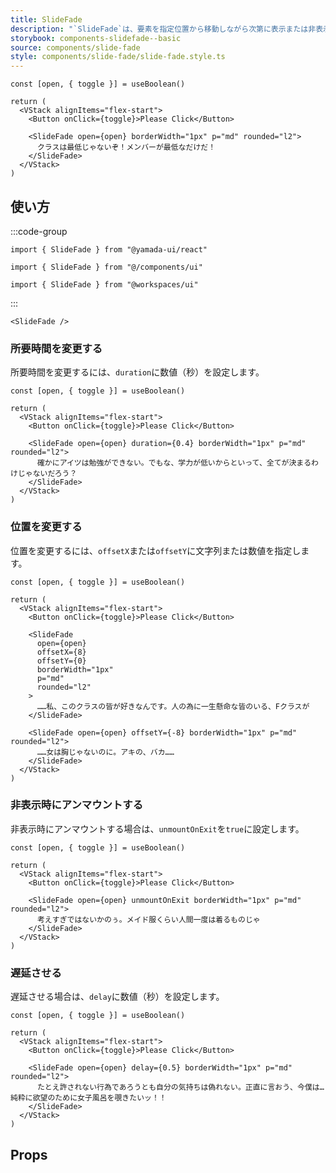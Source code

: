 ```yaml
---
title: SlideFade
description: "`SlideFade`は、要素を指定位置から移動しながら次第に表示または非表示にするコンポーネントです。"
storybook: components-slidefade--basic
source: components/slide-fade
style: components/slide-fade/slide-fade.style.ts
---
```


```tsx preview functional client
const [open, { toggle }] = useBoolean()

return (
  <VStack alignItems="flex-start">
    <Button onClick={toggle}>Please Click</Button>

    <SlideFade open={open} borderWidth="1px" p="md" rounded="l2">
      クラスは最低じゃないぞ！メンバーが最低なだけだ！
    </SlideFade>
  </VStack>
)
```

## 使い方

:::code-group

```tsx [package]
import { SlideFade } from "@yamada-ui/react"
```

```tsx [alias]
import { SlideFade } from "@/components/ui"
```

```tsx [monorepo]
import { SlideFade } from "@workspaces/ui"
```

:::

```tsx
<SlideFade />
```

### 所要時間を変更する

所要時間を変更するには、`duration`に数値（秒）を設定します。

```tsx preview functional client
const [open, { toggle }] = useBoolean()

return (
  <VStack alignItems="flex-start">
    <Button onClick={toggle}>Please Click</Button>

    <SlideFade open={open} duration={0.4} borderWidth="1px" p="md" rounded="l2">
      確かにアイツは勉強ができない。でもな、学力が低いからといって、全てが決まるわけじゃないだろう？
    </SlideFade>
  </VStack>
)
```

### 位置を変更する

位置を変更するには、`offsetX`または`offsetY`に文字列または数値を指定します。

```tsx preview functional client
const [open, { toggle }] = useBoolean()

return (
  <VStack alignItems="flex-start">
    <Button onClick={toggle}>Please Click</Button>

    <SlideFade
      open={open}
      offsetX={8}
      offsetY={0}
      borderWidth="1px"
      p="md"
      rounded="l2"
    >
      ……私、このクラスの皆が好きなんです。人の為に一生懸命な皆のいる、Fクラスが
    </SlideFade>

    <SlideFade open={open} offsetY={-8} borderWidth="1px" p="md" rounded="l2">
      ……女は胸じゃないのに。アキの、バカ……
    </SlideFade>
  </VStack>
)
```

### 非表示時にアンマウントする

非表示時にアンマウントする場合は、`unmountOnExit`を`true`に設定します。

```tsx preview functional client
const [open, { toggle }] = useBoolean()

return (
  <VStack alignItems="flex-start">
    <Button onClick={toggle}>Please Click</Button>

    <SlideFade open={open} unmountOnExit borderWidth="1px" p="md" rounded="l2">
      考えすぎではないかのぅ。メイド服くらい人間一度は着るものじゃ
    </SlideFade>
  </VStack>
)
```

### 遅延させる

遅延させる場合は、`delay`に数値（秒）を設定します。

```tsx preview functional client
const [open, { toggle }] = useBoolean()

return (
  <VStack alignItems="flex-start">
    <Button onClick={toggle}>Please Click</Button>

    <SlideFade open={open} delay={0.5} borderWidth="1px" p="md" rounded="l2">
      たとえ許されない行為であろうとも自分の気持ちは偽れない。正直に言おう、今僕は…純粋に欲望のために女子風呂を覗きたいッ！！
    </SlideFade>
  </VStack>
)
```

## Props

<PropsTable name="slide-fade" />
